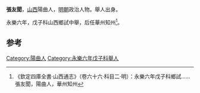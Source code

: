 '''張友聞'''，[[山西|山西]]陽曲人，[[明朝|明朝]]政治人物。舉人出身。

永樂六年，戊子科山西鄉試中舉，后任華州知州<ref>《欽定四庫全書·山西通志》（卷六十六·科目二·明）：永樂六年戊子科鄉試……張友聞，陽曲人，華州知州</ref>。

==参考==
{{reflist}}
{{明朝人物小作品}}

[[Category:陽曲人|Category:陽曲人]]
[[Category:永樂六年戊子科舉人|Category:永樂六年戊子科舉人]]